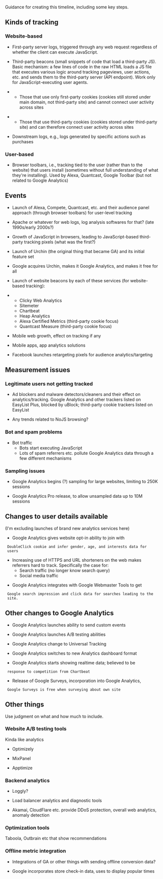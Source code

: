 Guidance for creating this timeline, including some key steps.

== Kinds of tracking ==

=== Website-based ===

* First-party server logs, triggered through any web request regardless of whether the client can execute JavaScript.

* Third-party beacons (small snippets of code that load a third-party JS). Basic mechanism: a few lines of code in the raw HTML loads a JS file that executes various logic around tracking pageviews, user actions, etc. and sends them to the third-party server (API endpoint). Work only for JavaScript-executing user agents.

** Those that use only first-party cookies (cookies still stored under main domain, not third-party site) and cannot connect user activity across sites

** Those that use third-party cookies (cookies stored under third-party site) and can therefore connect user activity across sites

* Downstream logs, e.g., logs generated by specific actions such as purchases

=== User-based ===

* Browser toolbars, i.e., tracking tied to the user (rather than to the website) that users install (sometimes without full understanding of what they're installing). Used by Alexa, Quantcast, Google Toolbar (but not related to Google Analytics)

== Events ==

* Launch of Alexa, Compete, Quantcast, etc. and their audience panel approach (through browser toolbars) for user-level tracking

* Apache or whatever for web logs, log analysis softwares for that? (late 1990s/early 2000s?)

* Growth of JavaScript in browsers, leading to JavaScript-based third-party tracking pixels (what was the first?)

* Launch of Urchin (the original thing that became GA) and its initial feature set

* Google acquires Urchin, makes it Google Analytics, and makes it free for all

* Launch of website beacons by each of these services (for website-based tracking):

** Clicky Web Analytics
** Sitemeter
** Chartbeat
** Heap Analytics
** Alexa Certified Metrics (third-party cookie focus)
** Quantcast Measure (third-party cookie focus)

* Mobile web growth, effect on tracking if any

* Mobile apps, app analytics solutions

* Facebook launches retargeting pixels for audience analytics/targeting

== Measurement issues ==

=== Legitimate users not getting tracked ===

* Ad blockers and malware detectors/cleaners and their effect on analytics/tracking. Google Analytics and other trackers listed on EasyList Plus, blocked by uBlock; third-party cookie trackers listed on EasyList

* Any trends related to NoJS browsing?

=== Bot and spam problems ===

* Bot traffic
** Bots start executing JavaScript
** Lots of spam referrers etc. pollute Google Analytics data through a few different mechanisms

=== Sampling issues ===

* Google Analytics begins (?) sampling for large websites, limiting to 250K sessions

* Google Analytics Pro release, to allow unsampled data up to 10M sessions

== Changes to user details available ==

(I'm excluding launches of brand new analytics services here)

* Google Analytics gives website opt-in ability to join with
  DoubleClick cookie and infer gender, age, and interests data for
  users

* Increasing use of HTTPS and URL shorteners on the web makes referrers hard to track. Specifically the case for:
** Search traffic (no longer know search query)
** Social media traffic

* Google Analytics integrates with Google Webmaster Tools to get
  Google search impression and click data for searches leading to the
  site.

== Other changes to Google Analytics ==

* Google Analytics launches ability to send custom events

* Google Analytics launches A/B testing abilities

* Google Analytics change to Universal Tracking

* Google Analytics switches to new Analytics dashboard format

* Google Analytics starts showing realtime data; believed to be
  response to competition from Chartbeat

* Release of Google Surveys, incorporation into Google Analytics,
  Google Surveys is free when surveying about own site

== Other things ==

Use judgment on what and how much to include.

=== Website A/B testing tools ===

Kinda like analytics

* Optimizely

* MixPanel

* Apptimize

=== Backend analytics ===

* Loggly?

* Load balancer analytics and diagnostic tools

* Akamai, CloudFlare etc. provide DDoS protection, overall web analytics, anomaly detection

=== Optimization tools ===

Taboola, Outbrain etc that show recommendations

=== Offline metric integration ===

* Integrations of GA or other things with sending offline conversion data?

* Google incorporates store check-in data, uses to display popular times


